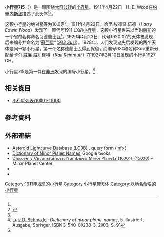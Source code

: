 {{Infobox planet
 | minorplanet     = yes
 | name            = 715 Transvaalia
 | background      = #D6D6D6
 | image = 
 | image_size      = 
 | caption         =
 | discovery_ref   =  <ref name="MPC-object" />
 | discoverer      = [[H._E._Wood|H. E. Wood]]
 | discovery_site  = [[约翰内斯堡|约翰内斯堡]]
 | discovered      = 1911年4月22日
 | mpc_name        = 715 Transvaalia
 | alt_names       = 715 Transvaalia
 | pronounced      = 
 | named_after     = <ref name="MPC-object" />
 | mp_category     = [[主帶小行星|主帶小行星]] <ref name="MPC-object" /><ref name="jpldata" />
 | orbit_ref       = <ref name="a">[http://ssd.jpl.nasa.gov/sbdb.cgi?sstr=715 715] {{Wayback|url=http://ssd.jpl.nasa.gov/sbdb.cgi?sstr=715 |date=20140902122843 }}，小行星數據庫瀏覽器（JPL Small-Body Database Browser）－[[美国国家航空航天局|美国国家航空航天局]]喷气推进实验室</ref>
 | epoch           = 2018-03-23.0（[[儒略日|JD]] 2458200.5）
 | uncertainty     = 0
 | observation_arc = 
 | aphelion = {{convert|2.996|AU|km|3|abbr=on|lk=out}}
 | perihelion      = {{convert|2.5388887|AU|km|3|abbr=on}}
 | semimajor       = 2.7674682
 | eccentricity    = 0.0825951
 | period          = 4.6[[儒略年|yr]]
 | mean_anomaly    = 319.63656[[度|°]]
 | mean_motion     = {{Deg2DMS|0.21408190|sup=ms}} / day
 | inclination     = 13.82031
 | asc_node        = 46.08222°
 | arg_peri        = 300.90601
 | mean_diameter   = 
 | rotation        = 
 | albedo          =
 | spectral_type   =
 | abs_magnitude   = 10.0<ref name="jpldata" />
}}
'''小行星715'''（{{lang-en|715 Transvaalia}}）是一颗围绕[[太阳|太阳]][[公转|公转]]的[[小行星|小行星]]。1911年4月22日，H. E. Wood在[[约翰内斯堡|约翰内斯堡]]描述了此天体<ref name="a" /><ref>{{cite news|title=小行星列表|url=http://cfa-www.harvard.edu/iau/lists/NumberedMPs.txt|accessdate=2018-10-19|newspaper=哈佛大学|archive-date=2008-05-17|archive-url=https://web.archive.org/web/20080517010638/http://cfa-www.harvard.edu/iau/lists/NumberedMPs.txt|dead-url=no}}</ref>。

这颗小行星的[[绝对星等|绝对星等]]为10.0等<ref name="a" />。1911年4月22日，[[哈里·埃德温·伍德|哈里·埃德温·伍德]]（''Harry Edwin Wood''）发现了一颗代号1911 LX的[[小行星|小行星]]，这颗小行星后来以当时[[南非|南非]]的一个省的名称命名为德蘭士瓦<ref name="Schmadel2003">[[Lutz_D._Schmadel|Lutz D. Schmadel]]: ''Dictionary of minor planet names'', 5. illustrierte Ausgabe, Springer, ISBN 3-540-00238-3, 2003, S. 91</ref>。1920年4月23日，代号1920 GZ的天体被发现，后来编号并命名为“[[小行星933|蘇西星]]“（''[[小行星933|933 Susi]]''）。1928年，人们发现这先后发现的两个天体是同一颗小行星，第一个名称德蘭士瓦得到保留，而编号933和名称Susi重新分配给[[卡尔·威廉·威尔穆特|卡尔·威廉·威尔穆特]]（''Karl Reinmuth''）在1927年2月10日发现的小行星1927 CH。

小行星715是第一颗在[[非洲|非洲]]发现的编号小行星。<ref name="Schmadel2003"/>

== 相关條目 ==
*[[小行星列表/10001-11000|小行星列表/10001-11000]]

== 參考資料 ==
{{reflist|refs=

<ref name="jpldata">{{cite web
 |type         = 2018-01-26 last obs.
 |title        = JPL Small-Body Database Browser:715 Transvaalia-715 Transvaalia
 |url          = https://ssd.jpl.nasa.gov/sbdb.cgi?sstr=715
 |publisher    = [[Jet_Propulsion_Laboratory|Jet Propulsion Laboratory]]
 |accessdate   = 28 March 2018
 |archive-date = 2020-08-03
 |archive-url  = https://web.archive.org/web/20200803083745/https://ssd.jpl.nasa.gov/sbdb.cgi?sstr=715
 |dead-url     = no
}}</ref>

<ref name="MPC-object">{{cite web
  |title      = 715 Transvaalia
  |work      = Minor Planet Center
  |url      = https://www.minorplanetcenter.net/db_search/show_object?object_id=715
  |accessdate      = 28 March 2018
  |archive-date      = 2016-03-04
  |archive-url      = https://web.archive.org/web/20160304101744/http://minorplanetcenter.net/db_search/show_object?object_id=715
  |dead-url      = no
  }}</ref>

}}

==  外部連結 ==
* [http://www.minorplanet.info/PHP/lcdbsummaryquery.php Asteroid Lightcurve Database (LCDB)] {{Wayback|url=http://www.minorplanet.info/PHP/lcdbsummaryquery.php |date=20171210173955 }}, query form ([http://www.minorplanet.info/lightcurvedatabase.html info] {{Wayback|url=http://www.minorplanet.info/lightcurvedatabase.html |date=20171216050541 }})
* [https://books.google.com/books?id=aeAg1X7afOoC&pg Dictionary of Minor Planet Names], Google books
* [http://www.minorplanetcenter.net/iau/lists/NumberedMPs010001.html Discovery Circumstances: Numbered Minor Planets (10001)-(15000)] {{Wayback|url=http://www.minorplanetcenter.net/iau/lists/NumberedMPs010001.html |date=20180612162317 }} – Minor Planet Center
* {{AstDys|715}}
* {{JPL small body}}

{{Minor Planet Number|[[小行星714|小行星714]]|[[小行星716|小行星716]]}}
{{小天体}}

[[Category:1911年发现的小行星|Category:1911年发现的小行星]]
[[Category:小行星带天体|Category:小行星带天体]]
[[Category:以地名命名的小行星|Category:以地名命名的小行星]]